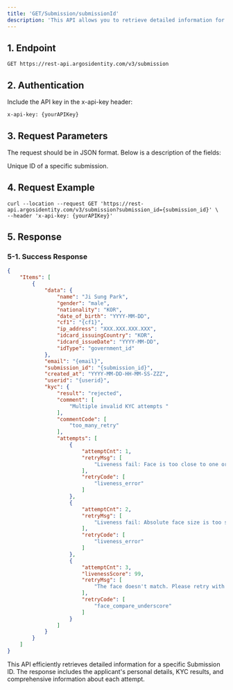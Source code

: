 ```yaml
---
title: 'GET/Submission/submissionId'
description: 'This API allows you to retrieve detailed information for a specific Submission ID. It includes KYC identity information, KYC results, AML results, rejection comments and codes, retry reasons and codes, and more.'
---
```


## 1. Endpoint

```text GET/Submission/submissionId
GET https://rest-api.argosidentity.com/v3/submission
```
## 2. Authentication

Include the API key in the x-api-key header:

```text x-api-key
x-api-key: {yourAPIKey}
```

## 3. Request Parameters
The request should be in JSON format. Below is a description of the fields:

<ResponseField name="submission_id" type="string" required="true"> 
Unique ID of a specific submission.
</ResponseField>


## 4. Request Example

```curl GET/Submission/submissionId
curl --location --request GET 'https://rest-api.argosidentity.com/v3/submission?submission_id={submission_id}' \
--header 'x-api-key: {yourAPIKey}'
```

## 5. Response

### 5-1. Success Response  
```json result.json
{
    "Items": [
        {
            "data": {
                "name": "Ji Sung Park",
                "gender": "male",
                "nationality": "KOR",
                "date_of_birth": "YYYY-MM-DD",
                "cf1": "{cf1}",
                "ip_address": "XXX.XXX.XXX.XXX",
                "idcard_issuingCountry": "KOR",
                "idcard_issueDate": "YYYY-MM-DD",
                "idType": "government_id"
            },
            "email": "{email}",
            "submission_id": "{submission_id}",
            "created_at": "YYYY-MM-DD-HH-MM-SS-ZZZ",
            "userid": "{userid}",
            "kyc": {
                "result": "rejected",
                "comment": [
                    "Multiple invalid KYC attempts "
                ],
                "commentCode": [
                    "too_many_retry"
                ],
                "attempts": [
                    {
                        "attemptCnt": 1,
                        "retryMsg": [
                            "Liveness fail: Face is too close to one or more borders. Please retry."
                        ],
                        "retryCode": [
                            "liveness_error"
                        ]
                    },
                    {
                        "attemptCnt": 2,
                        "retryMsg": [
                            "Liveness fail: Absolute face size is too small. Please retry."
                        ],
                        "retryCode": [
                            "liveness_error"
                        ]
                    },
                    {
                        "attemptCnt": 3,
                        "livenessScore": 99,
                        "retryMsg": [
                            "The face doesn't match. Please retry with another face image."
                        ],
                        "retryCode": [
                            "face_compare_underscore"
                        ]
                    }
                ]
            }
        }
    ]
}

```
This API efficiently retrieves detailed information for a specific Submission ID. The response includes the applicant's personal details, KYC results, and comprehensive information about each attempt.